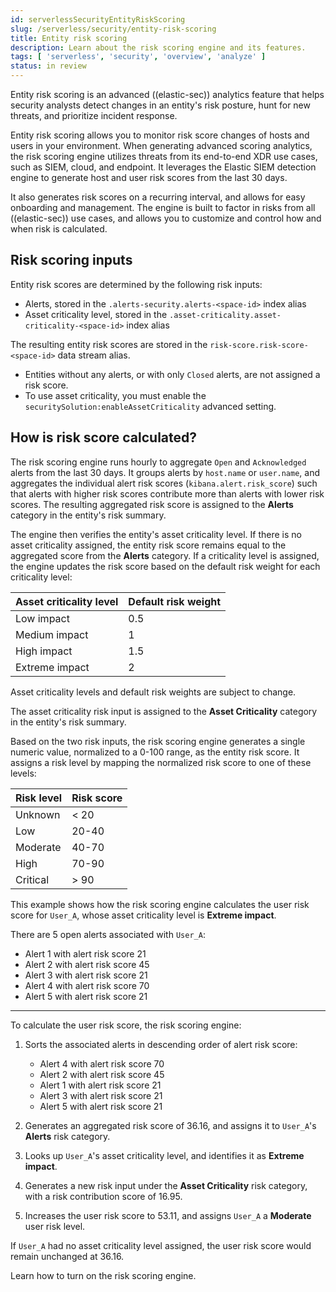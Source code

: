 ```yaml
---
id: serverlessSecurityEntityRiskScoring
slug: /serverless/security/entity-risk-scoring
title: Entity risk scoring
description: Learn about the risk scoring engine and its features.
tags: [ 'serverless', 'security', 'overview', 'analyze' ]
status: in review
---
```


<DocBadge template="technical preview" />

Entity risk scoring is an advanced ((elastic-sec)) analytics feature that helps security analysts detect changes in an entity's risk posture, hunt for new threats, and prioritize incident response.

Entity risk scoring allows you to monitor risk score changes of hosts and users in your environment. When generating advanced scoring analytics, the risk scoring engine utilizes threats from its end-to-end XDR use cases, such as SIEM, cloud, and endpoint. It leverages the Elastic SIEM detection engine to generate host and user risk scores from the last 30 days.

It also generates risk scores on a recurring interval, and allows for easy onboarding and management. The engine is built to factor in risks from all ((elastic-sec)) use cases, and allows you to customize and control how and when risk is calculated.

## Risk scoring inputs

Entity risk scores are determined by the following risk inputs:

* <DocLink id="serverlessSecurityAlertsUiManage">Alerts</DocLink>, stored in the `.alerts-security.alerts-<space-id>` index alias
* <DocLink id="serverlessSecurityAssetCriticality">Asset criticality level</DocLink>, stored in the `.asset-criticality.asset-criticality-<space-id>` index alias

The resulting entity risk scores are stored in the `risk-score.risk-score-<space-id>` data stream alias.

<DocCallOut title="Note">

* Entities without any alerts, or with only `Closed` alerts, are not assigned a risk score.
* To use asset criticality, you must enable the `securitySolution:enableAssetCriticality` <DocLink id="serverlessSecurityAdvancedSettings" section="enable-asset-criticality-workflows" >advanced setting</DocLink>.

</DocCallOut>

## How is risk score calculated?

The risk scoring engine runs hourly to aggregate `Open` and `Acknowledged` alerts from the last 30 days. It groups alerts by `host.name` or `user.name`, and aggregates the individual alert risk scores (`kibana.alert.risk_score`) such that alerts with higher risk scores contribute more than alerts with lower risk scores. The resulting aggregated risk score is assigned to the **Alerts** category in the entity's <DocLink id="serverlessSecurityHostsOverview" section="host-risk-summary">risk summary</DocLink>.

The engine then verifies the entity's <DocLink id="serverlessSecurityAssetCriticality">asset criticality level</DocLink>. If there is no asset criticality assigned, the entity risk score remains equal to the aggregated score from the **Alerts** category. If a criticality level is assigned, the engine updates the risk score based on the default risk weight for each criticality level:

| Asset criticality level | Default risk weight |
|-------------------------|---------------------|
| Low impact              | 0.5                 |
| Medium impact           | 1                   |
| High impact             | 1.5                 |
| Extreme impact          | 2                   |

<DocCallOut title="Note">
Asset criticality levels and default risk weights are subject to change.
</DocCallOut>

The asset criticality risk input is assigned to the **Asset Criticality** category in the entity's risk summary.

Based on the two risk inputs, the risk scoring engine generates a single numeric value, normalized to a 0-100 range, as the entity risk score. It assigns a risk level by mapping the normalized risk score to one of these levels:

| Risk level    | Risk score    |
| ------------- |---------------|
| Unknown       | < 20          |
| Low           | 20-40         |
| Moderate      | 40-70         |
| High          | 70-90         |
| Critical      | > 90          |

<DocAccordion buttonContent="Click for a risk score calculation example">

This example shows how the risk scoring engine calculates the user risk score for `User_A`, whose asset criticality level is **Extreme impact**.

There are 5 open alerts associated with `User_A`:

* Alert 1 with alert risk score 21
* Alert 2 with alert risk score 45
* Alert 3 with alert risk score 21
* Alert 4 with alert risk score 70
* Alert 5 with alert risk score 21

---

To calculate the user risk score, the risk scoring engine:

1. Sorts the associated alerts in descending order of alert risk score:

    * Alert 4 with alert risk score 70
    * Alert 2 with alert risk score 45
    * Alert 1 with alert risk score 21
    * Alert 3 with alert risk score 21
    * Alert 5 with alert risk score 21

1. Generates an aggregated risk score of 36.16, and assigns it to `User_A`'s **Alerts** risk category.

1. Looks up `User_A`'s asset criticality level, and identifies it as **Extreme impact**.

1. Generates a new risk input under the **Asset Criticality** risk category, with a risk contribution score of 16.95.

1. Increases the user risk score to 53.11, and assigns `User_A` a **Moderate** user risk level.

If `User_A` had no asset criticality level assigned, the user risk score would remain unchanged at 36.16.

</DocAccordion>
 
Learn how to <DocLink id="serverlessSecurityTurnOnRiskEngine">turn on the risk scoring engine</DocLink>.
